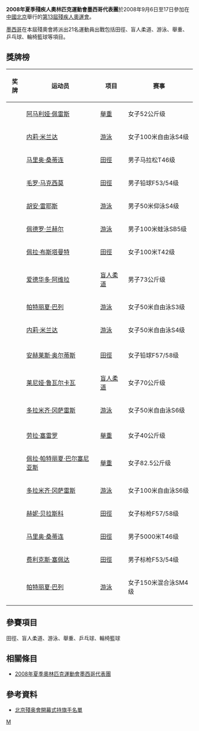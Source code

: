 {{Infobox Country Paralympics
|NPC= MEX
|games= 2008年夏季
|competitors=68
|sports=
|flagbearer=Saúl Mendoza
|gold=10
|silver=3
|bronze=7
|total=20
|rank=14
}}
'''2008年夏季殘疾人奧林匹克運動會墨西哥代表團'''於2008年9月6日至17日參加在[[中國北京|中國北京]]舉行的[[2008年夏季殘奧會|第13屆殘疾人奧運會]]。

[[墨西哥|墨西哥]]在本屆殘奧會將派出21名運動員出戰包括田徑、盲人柔道、游泳、舉重、乒乓球、輪椅籃球等項目。

== 獎牌榜 ==
{| class="wikitable sortable" style="font-size:88%"
|-bgcolor=#efefef
! 奖牌
! 运动员
! 项目
! 赛事
|-
| {{gold medal}} || [[阿马利娅·佩雷斯|阿马利娅·佩雷斯]] || [[2008年夏季殘奧會舉重比賽|舉重]] || 女子52公斤级
|-
| {{gold medal}} || [[内莉·米兰达|内莉·米兰达]] || [[2008年夏季殘奧會游泳比賽|游泳]] || 女子100米自由泳S4级
|-
| {{gold medal}} || [[马里奥·桑蒂连|马里奥·桑蒂连]] || [[2008年夏季殘奧會田徑比賽|田徑]] || 男子马拉松T46级
|-
| {{gold medal}} || [[毛罗·马克西莫|毛罗·马克西莫]] || [[2008年夏季殘奧會田徑比賽|田徑]] || 男子铅球F53/54级
|-
| {{gold medal}} || [[胡安·雷耶斯|胡安·雷耶斯]] || [[2008年夏季殘奧會游泳比賽|游泳]] || 男子50米仰泳S4级
|-
| {{gold medal}} || [[佩德罗·兰赫尔|佩德罗·兰赫尔]] || [[2008年夏季殘奧會游泳比賽|游泳]] || 男子100米蛙泳SB5级
|-
| {{gold medal}} || [[佩拉·布斯塔曼特|佩拉·布斯塔曼特]] || [[2008年夏季殘奧會田徑比賽|田徑]] || 女子100米T42级
|-
| {{gold medal}} || [[爱德华多·阿维拉|爱德华多·阿维拉]] || [[2008年夏季殘奧會柔道比賽|盲人柔道]] || 男子73公斤级
|-
| {{gold medal}} || [[帕特丽夏·巴列|帕特丽夏·巴列]] || [[2008年夏季殘奧會游泳比賽|游泳]] || 女子50米自由泳S3级
|-
| {{gold medal}} || [[内莉·米兰达|内莉·米兰达]] || [[2008年夏季殘奧會游泳比賽|游泳]] || 女子50米自由泳S4级
|-

|-
| {{silver medal}} || [[安赫莱斯·奥尔蒂斯|安赫莱斯·奥尔蒂斯]] || [[2008年夏季殘奧會田徑比賽|田徑]] || 女子铅球F57/58级
|-
| {{silver medal}} || [[莱尼娅·鲁瓦尔卡瓦|莱尼娅·鲁瓦尔卡瓦]] || [[2008年夏季殘奧會柔道比賽|盲人柔道]] || 女子70公斤级
|-
| {{silver medal}} || [[多拉米齐·冈萨雷斯|多拉米齐·冈萨雷斯]] || [[2008年夏季殘奧會游泳比賽|游泳]] || 女子50米自由泳S6级
|-

|-
| {{bronze medal}} || [[劳拉·塞雷罗|劳拉·塞雷罗]] || [[2008年夏季殘奧會舉重比賽|舉重]] || 女子40公斤级
|-
| {{bronze medal}} || [[佩拉·帕特丽夏·巴尔塞尼亚斯|佩拉·帕特丽夏·巴尔塞尼亚斯]] || [[2008年夏季殘奧會舉重比賽|舉重]] || 女子82.5公斤级
|-
| {{bronze medal}} || [[多拉米齐·冈萨雷斯|多拉米齐·冈萨雷斯]] || [[2008年夏季殘奧會游泳比賽|游泳]] || 女子100米自由泳S6级
|-
| {{bronze medal}} || [[赫妮·贝拉斯科|赫妮·贝拉斯科]] || [[2008年夏季殘奧會田徑比賽|田徑]] || 女子标枪F57/58级
|-
| {{bronze medal}} || [[马里奥·桑蒂连|马里奥·桑蒂连]] || [[2008年夏季殘奧會田徑比賽|田徑]] || 男子5000米T46级
|-
| {{bronze medal}} || [[费利克斯·塞佩达|费利克斯·塞佩达]] || [[2008年夏季殘奧會田徑比賽|田徑]] || 男子标枪F53/54级
|-
| {{bronze medal}} || [[帕特丽夏·巴列|帕特丽夏·巴列]] || [[2008年夏季殘奧會游泳比賽|游泳]] || 女子150米混合泳SM4级
|-

|}

== 參賽項目 ==
田徑、盲人柔道、游泳、舉重、乒乓球、輪椅籃球

== 相關條目 ==
*[[2008年夏季奧林匹克運動會墨西哥代表團|2008年夏季奧林匹克運動會墨西哥代表團]]

== 參考資料 ==
*[https://web.archive.org/web/20080909184931/http://www.paralympic.org/release/Main_Sections_Menu/News/Press_Releases/Flagbearers_List_Opening_Ceremony_Final_5_Sept1.pdf 北京殘奥會開幕式持旗手名單]

{{2008年夏季殘疾人奧林匹克運動會代表團}}

[[Category:2008年夏季殘疾人奧林匹克運動會代表團|M]]